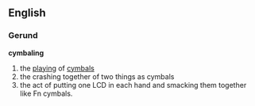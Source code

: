==English==
=== Gerund ===
'''cymbaling'''
# the [[playing]] of [[cymbal]]s
# the crashing together of two things as cymbals
# the act of putting one LCD in each hand and smacking them together like Fn cymbals.